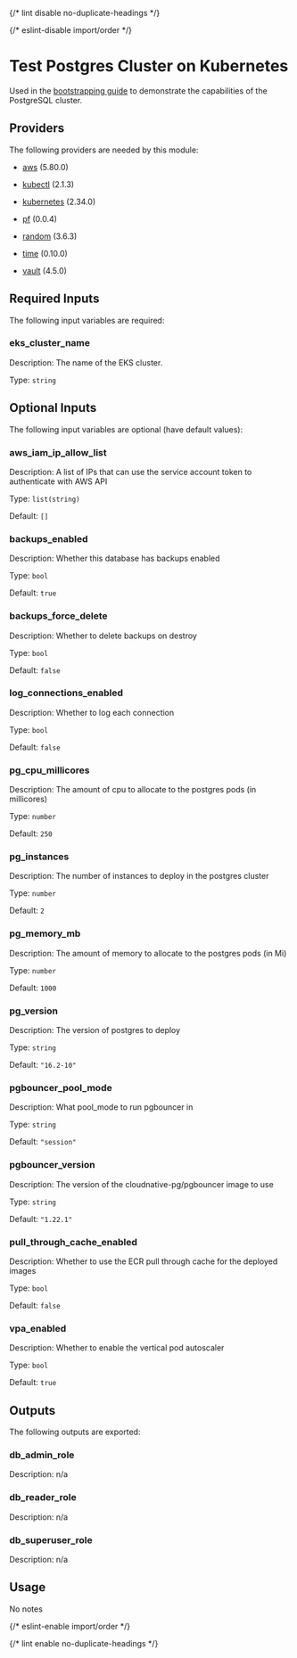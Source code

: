 
{/* lint disable no-duplicate-headings */}

{/* eslint-disable import/order */}

<ModuleHeader name="test_kube_pg_cluster" sourceHref="https://github.com/Panfactum/stack/tree/__PANFACTUM_VERSION_EDGE__/packages/infrastructure/test_kube_pg_cluster" status="stable" type="direct" />

# Test Postgres Cluster on Kubernetes

Used in the [bootstrapping guide](/docs/edge/guides/bootstrapping/databases) to demonstrate the capabilities of the PostgreSQL cluster.

## Providers

The following providers are needed by this module:

* [aws](https://registry.terraform.io/providers/hashicorp/aws/5.80.0/docs) (5.80.0)

* [kubectl](https://registry.terraform.io/providers/alekc/kubectl/2.1.3/docs) (2.1.3)

* [kubernetes](https://registry.terraform.io/providers/hashicorp/kubernetes/2.34.0/docs) (2.34.0)

* [pf](https://registry.terraform.io/providers/panfactum/pf/0.0.4/docs) (0.0.4)

* [random](https://registry.terraform.io/providers/hashicorp/random/3.6.3/docs) (3.6.3)

* [time](https://registry.terraform.io/providers/hashicorp/time/0.10.0/docs) (0.10.0)

* [vault](https://registry.terraform.io/providers/hashicorp/vault/4.5.0/docs) (4.5.0)

## Required Inputs

The following input variables are required:

### eks\_cluster\_name

Description: The name of the EKS cluster.

Type: `string`

## Optional Inputs

The following input variables are optional (have default values):

### aws\_iam\_ip\_allow\_list

Description: A list of IPs that can use the service account token to authenticate with AWS API

Type: `list(string)`

Default: `[]`

### backups\_enabled

Description: Whether this database has backups enabled

Type: `bool`

Default: `true`

### backups\_force\_delete

Description: Whether to delete backups on destroy

Type: `bool`

Default: `false`

### log\_connections\_enabled

Description: Whether to log each connection

Type: `bool`

Default: `false`

### pg\_cpu\_millicores

Description: The amount of cpu to allocate to the postgres pods (in millicores)

Type: `number`

Default: `250`

### pg\_instances

Description: The number of instances to deploy in the postgres cluster

Type: `number`

Default: `2`

### pg\_memory\_mb

Description: The amount of memory to allocate to the postgres pods (in Mi)

Type: `number`

Default: `1000`

### pg\_version

Description: The version of postgres to deploy

Type: `string`

Default: `"16.2-10"`

### pgbouncer\_pool\_mode

Description: What pool\_mode to run pgbouncer in

Type: `string`

Default: `"session"`

### pgbouncer\_version

Description: The version of the cloudnative-pg/pgbouncer image to use

Type: `string`

Default: `"1.22.1"`

### pull\_through\_cache\_enabled

Description: Whether to use the ECR pull through cache for the deployed images

Type: `bool`

Default: `false`

### vpa\_enabled

Description: Whether to enable the vertical pod autoscaler

Type: `bool`

Default: `true`

## Outputs

The following outputs are exported:

### db\_admin\_role

Description: n/a

### db\_reader\_role

Description: n/a

### db\_superuser\_role

Description: n/a

## Usage

No notes

{/* eslint-enable import/order */}

{/* lint enable no-duplicate-headings */}
